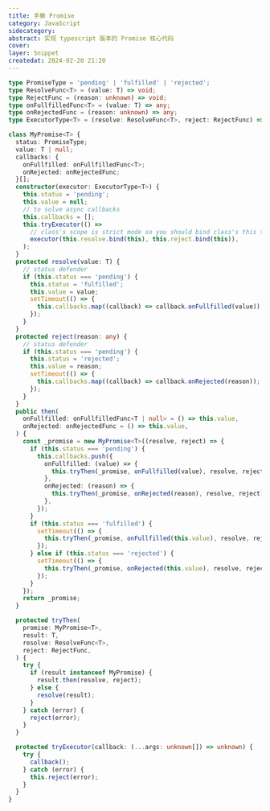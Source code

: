 ```yaml
---
title: 手撕 Promise
category: JavaScript
sidecategory:
abstract: 实现 typescript 版本的 Promise 核心代码
cover: 
layer: Snippet
createdat: 2024-02-20 21:20
---
```



<Promise/>

```ts
type PromiseType = 'pending' | 'fulfilled' | 'rejected';
type ResolveFunc<T> = (value: T) => void;
type RejectFunc = (reason: unknown) => void;
type onFullfilledFunc<T> = (value: T) => any;
type onRejectedFunc = (reason: unknown) => any;
type ExecutorType<T> = (resolve: ResolveFunc<T>, reject: RejectFunc) => void;

class MyPromise<T> {
  status: PromiseType;
  value: T | null;
  callbacks: {
    onFullfilled: onFullfilledFunc<T>;
    onRejected: onRejectedFunc;
  }[];
  constructor(executor: ExecutorType<T>) {
    this.status = 'pending';
    this.value = null;
    // to solve async callbacks
    this.callbacks = [];
    this.tryExecutor(() =>
      // class's scope is strict mode so you should bind class's this to executor's callback functions
      executor(this.resolve.bind(this), this.reject.bind(this)),
    );
  }
  protected resolve(value: T) {
    // status defender
    if (this.status === 'pending') {
      this.status = 'fulfilled';
      this.value = value;
      setTimeout(() => {
        this.callbacks.map((callback) => callback.onFullfilled(value));
      });
    }
  }
  protected reject(reason: any) {
    // status defender
    if (this.status === 'pending') {
      this.status = 'rejected';
      this.value = reason;
      setTimeout(() => {
        this.callbacks.map((callback) => callback.onRejected(reason));
      });
    }
  }
  public then(
    onFullfilled: onFullfilledFunc<T | null> = () => this.value,
    onRejected: onRejectedFunc = () => this.value,
  ) {
    const _promise = new MyPromise<T>((resolve, reject) => {
      if (this.status === 'pending') {
        this.callbacks.push({
          onFullfilled: (value) => {
            this.tryThen(_promise, onFullfilled(value), resolve, reject);
          },
          onRejected: (reason) => {
            this.tryThen(_promise, onRejected(reason), resolve, reject);
          },
        });
      }
      if (this.status === 'fulfilled') {
        setTimeout(() => {
          this.tryThen(_promise, onFullfilled(this.value), resolve, reject);
        });
      } else if (this.status === 'rejected') {
        setTimeout(() => {
          this.tryThen(_promise, onRejected(this.value), resolve, reject);
        });
      }
    });
    return _promise;
  }

  protected tryThen(
    promise: MyPromise<T>,
    result: T,
    resolve: ResolveFunc<T>,
    reject: RejectFunc,
  ) {
    try {
      if (result instanceof MyPromise) {
        result.then(resolve, reject);
      } else {
        resolve(result);
      }
    } catch (error) {
      reject(error);
    }
  }

  protected tryExecutor(callback: (...args: unknown[]) => unknown) {
    try {
      callback();
    } catch (error) {
      this.reject(error);
    }
  }
}
```
